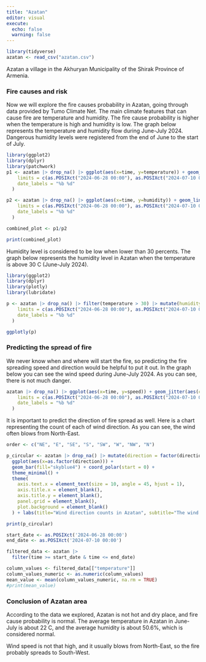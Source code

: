 ```yaml
---
title: "Azatan"
editor: visual
execute:
  echo: false
  warning: false
---
```


```r
library(tidyverse)
azatan <- read_csv("azatan.csv")
```

Azatan a village in the Akhuryan Municipality of the Shirak Province of Armenia.

### Fire causes and risk

Now we will explore the fire causes probability in Azatan, going through data provided by Tumo Climate Net. The main climate features that can cause fire are temperature and humidity. The fire cause probability is higher when the temperature is high and humidity is low. The graph below represents the temperature and humidity flow during June-July 2024. Dangerous humidity levels were registered from the end of June to the start of July.

```r
library(ggplot2)
library(dplyr)
library(patchwork)
p1 <- azatan |> drop_na() |> ggplot(aes(x=time, y=temperature)) + geom_line(color="darkblue") + geom_smooth(color="white") + theme_minimal() + labs(subtitle="Dangerous humidity levels were registered from the end of June to the start of July", x=NULL, y="Temperatue", title="Temperature and Humidity in Azatan") + scale_x_datetime(
    limits = c(as.POSIXct("2024-06-28 00:00"), as.POSIXct("2024-07-10 00:00")),
    date_labels = "%b %d"
  )

p2 <- azatan |> drop_na() |> ggplot(aes(x=time, y=humidity)) + geom_line(aes(color=if_else(humidity<30,"too_low", "normal")))+ scale_color_manual(values = c("too_low"="red", normal="orange"), guide="none") + theme_minimal() + labs(x="Time", y="Humidity") + scale_x_datetime(
    limits = c(as.POSIXct("2024-06-28 00:00"), as.POSIXct("2024-07-10 00:00")),
    date_labels = "%b %d"
  )

combined_plot <- p1/p2

print(combined_plot)
```

Humidity level is considered to be low when lower than 30 percents. The graph below represents the humidity level in Azatan when the temperature is above 30 C (June-July 2024).

```r
library(ggplot2)
library(dplyr)
library(plotly)
library(lubridate)

p <- azatan |> drop_na() |> filter(temperature > 30) |> mutate(humidity_level = factor(if_else(humidity < 30, "Too low", "Normal"))) |> ggplot(aes(x = time, y = temperature, alpha = 0.5)) + geom_point(aes(color = humidity_level)) + scale_color_manual(values = c("Too low" = "firebrick1", "Normal" = "steelblue1")) + theme_bw() + labs(title="Humidity level in Azatan", subtitle="Humidity levels are lower than normal", color = "Humidity level", x = "Time", y = "Temperature") + scale_alpha_continuous(guide = "none") + scale_x_datetime(
    limits = c(as.POSIXct("2024-06-28 00:00"), as.POSIXct("2024-07-10 00:00")),
    date_labels = "%b %d"
  )

ggplotly(p)

```

### Predicting the spread of fire

We never know when and where will start the fire, so predicting the fire spreading speed and direction would be helpful to put it out. In the graph below you can see the wind speed during June-July 2024. As you can see, there is not much danger.

```r
azatan |> drop_na() |> ggplot(aes(x=time, y=speed)) + geom_jitter(aes(color=if_else(speed<15,"normal", "too_high"), alpha=0.5))+ scale_color_manual(values = c("normal"="black", too_high="darkred"), labels=c("normal"="Normal Speed", "too_high"="High Speed")) + scale_alpha_continuous(guide = "none") + geom_smooth(color="white") + theme_minimal() + labs(title="Wind speed in Azatan", x ="Time", y="Speed", color="Wind speed") + scale_x_datetime(
    limits = c(as.POSIXct("2024-06-28 00:00"), as.POSIXct("2024-07-10 00:00")),
    date_labels = "%b %d"
  )
```

It is important to predict the direction of fire spread as well. Here is a chart representing the count of each of wind direction. As you can see, the wind often blows from North-East.

```r
order <- c("NE", "E", "SE", "S", "SW", "W", "NW", "N")

p_circular <- azatan |> drop_na() |> mutate(direction = factor(direction, levels = order)) |>
  ggplot(aes(x=as.factor(direction))) + 
  geom_bar(fill="skyblue4") + coord_polar(start = 0) +
  theme_minimal() +
  theme(
    axis.text.x = element_text(size = 10, angle = 45, hjust = 1),
    axis.title.x = element_blank(),  
    axis.title.y = element_blank(), 
    panel.grid = element_blank(),
    plot.background = element_blank()
  ) + labs(title="Wind direction counts in Azatan", subtitle="The wind often blows from North-East")

print(p_circular) 

start_date <- as.POSIXct('2024-06-28 00:00')
end_date <- as.POSIXct('2024-07-10 00:00')

filtered_data <- azatan |>
  filter(time >= start_date & time <= end_date)

column_values <- filtered_data[["temperature"]]
column_values_numeric <- as.numeric(column_values)
mean_value <- mean(column_values_numeric, na.rm = TRUE)
#print(mean_value)
```

### Conclusion of Azatan area

According to the data we explored, Azatan is not hot and dry place, and fire cause probability is normal. The average temperature in Azatan in June-July is about 22 C, and the average humidity is about 50.6%, which is considered normal.

Wind speed is not that high, and it usually blows from North-East, so the fire probably spreads to South-West.
